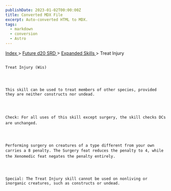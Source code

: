 ```yaml
---
publishDate: 2023-01-02T00:00:00Z
title: Converted MDX File
excerpt: Auto-converted HTML to MDX.
tags:
  - markdown
  - conversion
  - Astro
---
```







[
      Index
     ](-index)
     >
     [
      Future d20 SRD
     ](future-d20-srd-index)
     >
     [
      Expanded Skills
     ](future-d20-srd-expanded-skills-index)
     > Treat Injury
    




## 
    Treat Injury (Wis)
   



    This skill can be used to treat members of other species, provided they are neither constructs nor undead.
   



    Check: For all uses of this skill except surgery, the skill checks DCs are unchanged.
   



    Performing surgery on creatures of a type different from your own carries a 8 penalty. The Surgery feat reduces the penalty to 4, while the Xenomedic feat negates the penalty entirely.
   



    Special: The Treat Injury skill cannot be used on nonliving or inorganic creatures, such as constructs or undead.
   





